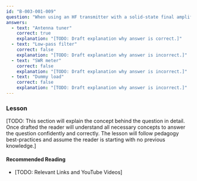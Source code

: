 ```yaml
---
id: "B-003-001-009"
question: "When using an HF transmitter with a solid-state final amplifier, which station component may need to be adjusted when changing frequency?"
answers:
  - text: "Antenna tuner"
    correct: true
    explanation: "[TODO: Draft explanation why answer is correct.]"
  - text: "Low-pass filter"
    correct: false
    explanation: "[TODO: Draft explanation why answer is incorrect.]"
  - text: "SWR meter"
    correct: false
    explanation: "[TODO: Draft explanation why answer is incorrect.]"
  - text: "Dummy load"
    correct: false
    explanation: "[TODO: Draft explanation why answer is incorrect.]"
---
```


### Lesson

[TODO: This section will explain the concept behind the question in detail. Once drafted the reader will understand all necessary concepts to answer the question confidently and correctly. The lesson will follow pedagogy best-practices and assume the reader is starting with no previous knowledge.]

#### Recommended Reading

- [TODO: Relevant Links and YouTube Videos]
